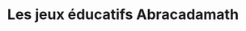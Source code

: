 ---
expert: ""
metadata:
  title: "Les jeux éducatifs Abracadamath - Out of the Books"
  description: >-
    Rencontre avec Marie-Laure de Villefranche
  robots:
    index: true
    follow: true
published: true
title: "Les jeux éducatifs Abracadamath"
description: >-
  Rencontre avec Marie-Laure de Villefranche
publishDate: 2023-05-24T00:00:00.000Z
category: live
tags:
  - live
  - education
image: "https://i.ytimg.com/vi/l1pRNJAWPjw/sddefault.jpg"
duration: "40min"
media:
  type: "youtube"
  videoUrl: "https://www.youtube.com/watch?v=l1pRNJAWPjw"
---